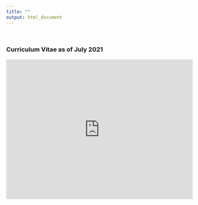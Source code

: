```yaml
---
title: ""
output: html_document
---
```


<br>

### Curriculum Vitae as of July 2021

<embed src="https://blogs.cornell.edu/specht/files/2021/07/AIH_CV_07_2021.pdf" width="500" height="375" 
 type="application/pdf">
